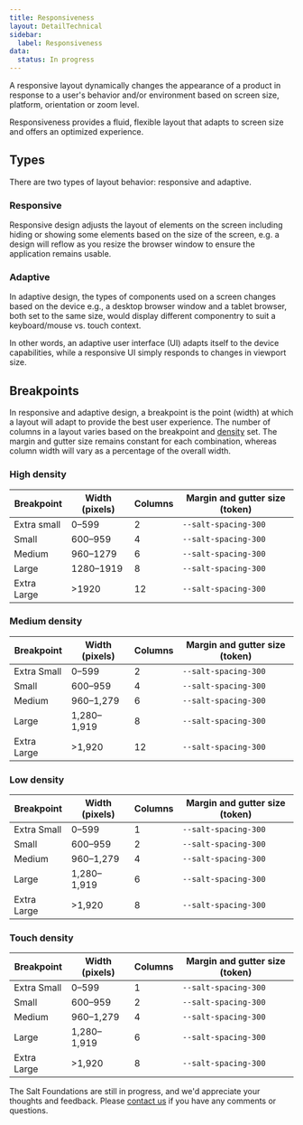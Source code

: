 ```yaml
---
title: Responsiveness
layout: DetailTechnical
sidebar:
  label: Responsiveness
data:
  status: In progress
---
```


A responsive layout dynamically changes the appearance of a product in response to a user's behavior and/or environment based on screen size, platform, orientation or zoom level.

Responsiveness provides a fluid, flexible layout that adapts to screen size and offers an optimized experience.

## Types

There are two types of layout behavior: responsive and adaptive.

### Responsive

Responsive design adjusts the layout of elements on the screen including hiding or showing some elements based on the size of the screen, e.g. a design will reflow as you resize the browser window to ensure the application remains usable.

### Adaptive

In adaptive design, the types of components used on a screen changes based on the device e.g., a desktop browser window and a tablet browser, both set to the same size, would display different componentry to suit a keyboard/mouse vs. touch context.

In other words, an adaptive user interface (UI) adapts itself to the device capabilities, while a responsive UI simply responds to changes in viewport size.

## Breakpoints

In responsive and adaptive design, a breakpoint is the point (width) at which a layout will adapt to provide the best user experience. The number of columns in a layout varies based on the breakpoint and [density](density) set. The margin and gutter size remains constant for each combination, whereas column width will vary as a percentage of the overall width.

### High density

| Breakpoint  | Width (pixels) | Columns | Margin and gutter size (token) |
| ----------- | -------------- | ------- | ------------------------------ |
| Extra small | 0–599        | 2       | `--salt-spacing-300`           |
| Small       | 600–959      | 4       | `--salt-spacing-300`           |
| Medium      | 960–1279     | 6       | `--salt-spacing-300`           |
| Large       | 1280–1919      | 8       | `--salt-spacing-300`           |
| Extra Large | >1920          | 12      | `--salt-spacing-300`           |

### Medium density

| Breakpoint  | Width (pixels) | Columns | Margin and gutter size (token) |
| ----------- | -------------- | ------- | ------------------------------ |
| Extra Small | 0–599        | 2       | `--salt-spacing-300`           |
| Small       | 600–959      | 4       | `--salt-spacing-300`           |
| Medium      | 960–1,279     | 6       | `--salt-spacing-300`           |
| Large       | 1,280–1,919      | 8       | `--salt-spacing-300`           |
| Extra Large | >1,920          | 12      | `--salt-spacing-300`           |

### Low density

| Breakpoint  | Width (pixels) | Columns | Margin and gutter size (token) |
| ----------- | -------------- | ------- | ------------------------------ |
| Extra Small | 0–599        | 1       | `--salt-spacing-300`           |
| Small       | 600–959      | 2       | `--salt-spacing-300`           |
| Medium      | 960–1,279     | 4       | `--salt-spacing-300`           |
| Large       | 1,280–1,919      | 6       | `--salt-spacing-300`           |
| Extra Large | >1,920          | 8       | `--salt-spacing-300`           |

### Touch density

| Breakpoint  | Width (pixels) | Columns | Margin and gutter size (token) |
| ----------- | -------------- | ------- | ------------------------------ |
| Extra Small | 0–599        | 1       | `--salt-spacing-300`           |
| Small       | 600–959      | 2       | `--salt-spacing-300`           |
| Medium      | 960–1,279     | 4       | `--salt-spacing-300`           |
| Large       | 1,280–1,919      | 6       | `--salt-spacing-300`           |
| Extra Large | >1,920          | 8       | `--salt-spacing-300`           |

<Callout title="Have some feedback?">

The Salt Foundations are still in progress, and we'd appreciate your thoughts and feedback. Please [contact us](../support-and-contributions/index) if you have any comments or questions.
</Callout>
